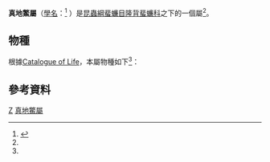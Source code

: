 {{Automatic Taxobox
| taxon = Eupolyphaga
| image = Eupolyphaga sinensis.jpg
| image_caption = 
| authority = [[Walker|Walker]]
| range_map = 
| range_map_caption = Utbredningsområde
| synonyms = 
}}
'''真地鱉屬'''（[[學名|學名]]：{{lang|la|'''''Eupolyphaga'''''}}<ref name = "COL">{{cite web|url= http://www.catalogueoflife.org/annual-checklist/2011/search/all/key/eupolyphaga/match/1|title= Species 2000 & ITIS Catalogue of Life: 2011 Annual Checklist.|accessdate= 2012-09-24|authors= Bisby F.A., Roskov Y.R., Orrell T.M., Nicolson D., Paglinawan L.E., Bailly N., Kirk P.M., Bourgoin T., Baillargeon G., Ouvrard D. (red.)|year= 2011|publisher= Species 2000: Reading, UK.|language= en|archive-date= 2016-03-15|archive-url= https://web.archive.org/web/20160315180028/http://www.catalogueoflife.org/annual-checklist/2011/search/all/key/eupolyphaga/match/1|dead-url= no}}</ref>
）是[[昆蟲綱|昆蟲綱]][[蜚蠊目|蜚蠊目]][[隆背蜚蠊科|隆背蜚蠊科]]之下的一個屬<ref name = "COL"/>。

==物種==
根據[[Catalogue_of_Life|Catalogue of Life]]，本屬物種如下<ref name = "COL"/>：

{{Clade
| label1 = '''''Eupolyphaga '''''
| 1={{Clade
| 1=''[[Eupolyphaga_densiguttata|Eupolyphaga densiguttata]]''
| 2=''[[Eupolyphaga_everestiana|Eupolyphaga everestiana]]''
| 3=''[[Eupolyphaga_fusca|Eupolyphaga fusca]]''
| 4=''[[Eupolyphaga_hengduana|Eupolyphaga hengduana]]''
| 5=''[[Eupolyphaga_limbata|Eupolyphaga limbata]]''：包括''[[Eupolyphaga_thibetana|Eupolyphaga thibetana]]'' <small>(Chopard, 1922)</small>
| 6=[[中華真地鱉|中華真地鱉]] ''Eupolyphaga sinensis''：包括''[[Eupolyphaga_dohrniana|Eupolyphaga dohrniana]]'' <small>Saussure, 1893</small>
| 7=''[[Eupolyphaga_yunnanensis|Eupolyphaga yunnanensis]]''
}}
}}

==參考資料==
{{reflist}}
{{taxonbar}}
[[Category:_隆背蜚蠊科|Z]]
[[Category:真地鱉屬|]]